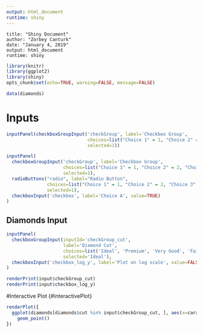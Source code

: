 ```yaml
---
output: html_document
runtime: shiny
---
```

```
title: "Shiny Document"
author: "Zorbey Canturk"
date: "January 4, 2019"
output: html_document
runtime: shiny
```

```r
library(knitr)
library(ggplot2)
library(shiny)
opts_chunk$set(echo=TRUE, warning=FALSE, message=FALSE)

data(diamonds)
```

# Inputs {#Inputs}

```r
inputPanel(checkboxGroupInput('checkGroup', label='Checkbox Group',
                              choices=list("Choice 1" = 1, "Choice 2" = 2, "Choice 3" = 3),
                              selected=1))
```

```r
inputPanel(
  checkboxGroupInput('checkGroup', label='Checkbox Group',
                     choices=list("Choice 1" = 1, "Choice 2" = 2, "Choice 3" = 3),
                     selected=1),
  radioButtons("radio", label="Radio Button",
               choices=list("Choice 1" = 1, "Choice 2" = 2, "Choice 3" = 3),
               selected=1),
  checkboxInput('checkbox', label='Choice A', value=TRUE)
)
```

## Diamonds Input {#DiamondsInput}

```r
inputPanel(
  checkboxGroupInput(inputId='checkGroup_cut', 
                     label='Diamond Cut',
                     choices=list('Ideal', 'Premium', 'Very Good', 'Fair'),
                     selected='Ideal'),
  checkboxInput('checkbox_log_y', label='Plot on log scale', value=FALSE)
)
```

```r
renderPrint(input$checkGroup_cut)
renderPrint(input$checkbox_log_y)
```

#Interactive Plot {#interactivePlot}
```r
renderPlot({
  ggplot(diamonds[diamonds$cut %in% input$checkGroup_cut, ], aes(x=carat, y=price, color=cut)) + 
    geom_point()
})
```


